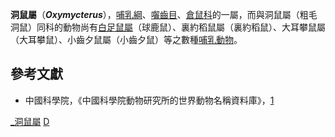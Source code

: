 {{Automatic taxobox
| taxon = Oxymycterus
| image = Oxymycterus nasutus (The zoology of the voyage of H.M.S. Beagle (Pl. 17) BHL40299903).jpg
| authority = [[George_Robert_Waterhouse|Waterhouse]], 1837
}}

'''洞鼠屬'''（'''''Oxymycterus'''''），[[哺乳綱|哺乳綱]]、[[囓齒目|囓齒目]]、[[倉鼠科|倉鼠科]]的一屬，而與洞鼠屬（粗毛洞鼠）同科的動物尚有[[白足鼠屬|白足鼠屬]]（球鹿鼠）、裏約稻鼠屬（裏約稻鼠）、大耳攀鼠屬（大耳攀鼠）、小齒夕鼠屬（小齒夕鼠）等之數種[[哺乳動物|哺乳動物]]。

==參考文獻==
*中國科學院，《中國科學院動物研究所的世界動物名稱資料庫》，[https://web.archive.org/web/20050718232917/http://vzd.brim.ac.cn/division/fauna/index.asp]
{{Taxonbar|from=Q766177}}

[[Category:_洞鼠屬|]]
[[Category:_仓鼠科|D]]